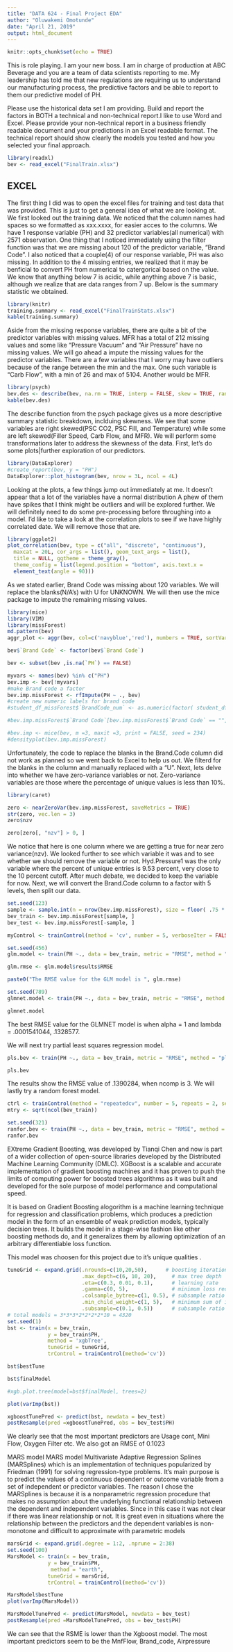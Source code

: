 ---
title: "DATA 624 - Final Project EDA"
author: "Oluwakemi Omotunde"
date: "April 21, 2019"
output: html_document
---

```{r setup, include=FALSE}
knitr::opts_chunk$set(echo = TRUE)
```
This is role playing.  I am your new boss.  I am in charge of production at ABC Beverage and you are a team of data scientists reporting to me.  My leadership has told me that new regulations are requiring us to understand our manufacturing process, the predictive factors and be able to report to them our predictive model of PH.

Please use the historical data set I am providing.  Build and report the factors in BOTH a technical and non-technical report.I like to use Word and Excel.  Please provide your non-technical report in a business friendly readable document and your predictions in an Excel readable format. The technical report should show clearly the models you tested and how you selected your final approach.

```{r load data, echo=FALSE, message=FALSE, warning=FALSE, paged.print=FALSE}
library(readxl)
bev <- read_excel("FinalTrain.xlsx")
```


## EXCEL

The first thing I did was to open the excel files for training and test data that was provided. This is just to get a general idea of what we are looking at. We first looked out the training data. We noticed that the column names had spaces so we formatted as xxx.xxxx, for easier acces to the columns. We have 1 response variable (PH) and 32 predictor variables(all numerical) with 2571 observation. One thing that I noticed immediately using the filter function was that we are missing about 120 of the predictor variable, "Brand Code". I also noticed that a couple(4) of our response variable, PH was also missing. In addition to the 4 missing entries, we realized that it may be benficial to convert PH from numerical to catergorical based on the value. We know that anything below 7 is acidic, while anything above 7 is basic, although we realize that are data ranges from 7 up.  Below is the summary statistic we obtained.

```{r load statistics, echo=FALSE}
library(knitr)
training.summary <- read_excel("FinalTrainStats.xlsx")
kable(training.summary)
```

Aside from the missing response variables, there are quite a bit of the predictor variables with missing values. MFR has a total of 212 missing values and some like "Pressure Vacuum" and "Air Pressure" have no missing values. We will go ahead a impute the missing values for the predictor variables. There are a few variables that I worry may have outliers because of the range between the min and the max. One such variable is "Carb Flow", with a min of 26 and max of 5104. Another would be MFR. 

```{r bev describe, echo=FALSE, message=FALSE, warning=FALSE, paged.print=FALSE}
library(psych)
bev.des <- describe(bev, na.rm = TRUE, interp = FALSE, skew = TRUE, ranges = TRUE, trim = .1, type = 3, check = TRUE, fast = FALSE, quant = c(.25,.75), IQR = TRUE)
kable(bev.des)
```

The describe function from the psych package gives us a more descriptive summary statistic breakdown, inclduing skewness. We see that some variables are right skewed(PSC CO2, PSC Fill, and Temperature) while some are left skewed(Filler Speed, Carb Flow, and MFR). We will perform some transformations later to address the skewness of the data. First, let's do some plots|further exploration of our predictors.

```{r plot predictors, echo=TRUE, message=FALSE, warning=FALSE, paged.print=FALSE}
library(DataExplorer)
#create_report(bev, y = "PH")
DataExplorer::plot_histogram(bev, nrow = 3L, ncol = 4L)
```

Looking at the plots, a few things jump out immediately at me. It doesn't appear that a lot of the variables have a normal distribution A phew of them have spikes that I think might be outliers and will be explored further. We will definitely need to do some pre-processing before throughing into a model. I'd like to take a look at the correlation plots to see if we have highly correlated date. We will remove those that are. 

```{r correlation, message=TRUE, warning=TRUE, paged.print=TRUE}
library(ggplot2)
plot_correlation(bev, type = c("all", "discrete", "continuous"),
  maxcat = 20L, cor_args = list(), geom_text_args = list(),
  title = NULL, ggtheme = theme_gray(),
  theme_config = list(legend.position = "bottom", axis.text.x =
  element_text(angle = 90)))
```

As we stated earlier, Brand Code was missing about 120 variables. We will replace the blanks(N/A's) with U for UNKNOWN. We will then use the mice package to impute the remaining missing values.

```{r imputations, message=TRUE, warning=TRUE, paged.print=TRUE}
library(mice)
library(VIM)
library(missForest)
md.pattern(bev)
aggr_plot <- aggr(bev, col=c('navyblue','red'), numbers = TRUE, sortVars = TRUE, labels = colnames(bev), cex.axis = .7, gap = 3, ylab =c ("Histogram of missing data","Pattern"))

bev$`Brand Code` <- factor(bev$`Brand Code`)

bev <- subset(bev ,is.na(`PH`) == FALSE)

myvars <- names(bev) %in% c("PH")
bev.imp <- bev[!myvars]
#make Brand code a factor
bev.imp.missForest <- rfImpute(PH ~ ., bev)
#create new numeric labels for brand code
#student_df_missForest$`BrandCode_num` <- as.numeric(factor( student_df_missForest$`Brand Code`))

#bev.imp.missForest$`Brand Code`[bev.imp.missForest$`Brand Code` == ""] <- "U"

#bev.imp <- mice(bev, m =3, maxit =3, print = FALSE, seed = 234)
#densityplot(bev.imp.missForest)
```
Unfortunately, the code to replace the blanks in the Brand.Code column did not work as planned so we went back to Excel to help us out. We filterd for the blanks in the column and manually replaced with a "U". Next, lets delve into whether we have zero-variance variables or not. Zero-variance variables are those where the percentage of unique values is less than 10%. 

```{r near 0 variance, message=TRUE, warning=TRUE, paged.print=TRUE}
library(caret)

zero <- nearZeroVar(bev.imp.missForest, saveMetrics = TRUE)
str(zero, vec.len = 3)
zero$nzv

zero[zero[, "nzv"] > 0, ]
```

We notice that here is one column where we are getting a true for near zero variance(nzv). We looked further to see which variable it was and to see whether we should remove the variable or not. Hyd.Pressure1 was the only variable where the percent of unique entries is 9.53 percent, very close to the 10 percent cutoff. After much debate, we decided to keep the variable for now. Next, we will convert the Brand.Code column to a factor with 5 levels, then split our data. 

```{r split data, message=TRUE, warning=TRUE, paged.print=TRUE}

set.seed(123)
sample <- sample.int(n = nrow(bev.imp.missForest), size = floor( .75 * nrow(bev.imp.missForest)), replace = FALSE)
bev_train <- bev.imp.missForest[sample, ]
bev_test <- bev.imp.missForest[-sample, ]

myControl <- trainControl(method = 'cv', number = 5, verboseIter = FALSE, savePredictions = TRUE, allowParallel = TRUE)
```


```{r GLM MODEL, message=TRUE, warning=TRUE, paged.print=TRUE}
set.seed(456)
glm.model <- train(PH ~., data = bev_train, metric = "RMSE", method = "glm", preProcess = c("center", "scale", "BoxCox"), trControl = myControl)

glm.rmse <- glm.model$results$RMSE

paste0("The RMSE value for the GLM model is ", glm.rmse)
```

```{r glmnet model, message=TRUE, warning=TRUE, paged.print=TRUE}
set.seed(789)
glmnet.model <- train(PH ~., data = bev_train, metric = "RMSE", method = "glmnet", preProcess = c("center", "scale", "BoxCox"), trControl = myControl)

glmnet.model
```
The best RMSE value for the GLMNET model is when alpha = 1 and lambda = .0001541044, .1328577. 

We will next try partial least squares regression model.
```{r partial least squares, message=TRUE, warning=TRUE, paged.print=TRUE}
pls.bev <- train(PH ~., data = bev_train, metric = "RMSE", method = "pls", tunelength = 15, preProcess = c("center", "scale", "BoxCox"), trControl = myControl)

pls.bev
```
The results show the RMSE value of .1390284, when ncomp is 3. We will lastly try a random forest model. 

```{r random forest, message=TRUE, warning=TRUE, paged.print=TRUE}
ctrl <- trainControl(method = "repeatedcv", number = 5, repeats = 2, search = "random", allowParallel = TRUE)
mtry <- sqrt(ncol(bev_train))

set.seed(321)
ranfor.bev <- train(PH ~., data = bev_train, metric = "RMSE", method = "rf", tunelength = 5, trControl = ctrl, importance = T)
ranfor.bev
```

EXtreme Gradient Boosting, was developed by Tianqi Chen and now is part of a wider collection of open-source libraries developed by the Distributed Machine Learning Community (DMLC). XGBoost is a scalable and accurate implementation of gradient boosting machines and it has proven to push the limits of computing power for boosted trees algorithms as it was built and developed for the sole purpose of model performance and computational speed. 

It is based on Gradient Boosting alogorithm is a machine learning technique for regression and classification problems, which produces a prediction model in the form of an ensemble of weak prediction models, typically decision trees. It builds the model in a stage-wise fashion like other boosting methods do, and it generalizes them by allowing optimization of an arbitrary differentiable loss function.

This model was choosen for this project due to it's unique qualities
.
```{r boost, message=TRUE, warning=TRUE, paged.print=TRUE}
tuneGrid <- expand.grid(.nrounds=c(10,20,50),      # boosting iterations (trees)
                        .max_depth=c(6, 10, 20),     # max tree depth
                        .eta=c(0.3, 0.01, 0.1),      # learning rate
                        .gamma=c(0, 5),              # minimum loss reduction
                        .colsample_bytree=c(1, 0.5), # subsample ratio of columns
                        .min_child_weight=c(1, 5),   # minimum sum of instance weight
                        .subsample=c(0.1, 0.5))      # subsample ratio of rows
# total models = 3*3*3*2*2*2*2*10 = 4320
set.seed(1)
bst <- train(x = bev_train,
             y = bev_train$PH,
             method = 'xgbTree',
             tuneGrid = tuneGrid,
             trControl = trainControl(method='cv'))
```

```{r boost results}
bst$bestTune
```

```{r}
bst$finalModel
```

```{r}
#xgb.plot.tree(model=bst$finalModel, trees=2)
```

```{r boost variable importance}
plot(varImp(bst))
```

```{r}
xgboostTunePred <- predict(bst, newdata = bev_test)
postResample(pred =xgboostTunePred, obs = bev_test$PH) 
```
We clearly see that the most important predictors are Usage cont, Mini Flow, Oxygen Filter etc. We also got an RMSE of 0.1023


MARS model
MARS model Multivariate Adaptive Regression Splines (MARSplines) which is an implementation of techniques popularized by Friedman (1991) for solving regression-type problems. It's main purpose is to predict the values of a continuous dependent or outcome variable from a set of independent or predictor variables. The reason I chose the MARSplines is because it is a nonparametric regression procedure that makes no assumption about the underlying functional relationship between the dependent and independent variables. Since in this case it was not clear if there was linear relationship or not. It is great even in situations where the relationship between the predictors and the dependent variables is non-monotone and difficult to approximate with parametric models

```{r MARS model}
marsGrid <- expand.grid(.degree = 1:2, .nprune = 2:38) 
set.seed(100)
MarsModel <- train(x = bev_train,
             y = bev_train$PH,
              method = "earth",
             tuneGrid = marsGrid,
             trControl = trainControl(method='cv'))
```

```{r}
MarsModel$bestTune
plot(varImp(MarsModel))
```

```{r}
MarsModelTunePred <- predict(MarsModel, newdata = bev_test)
postResample(pred =MarsModelTunePred, obs = bev_test$PH) 
```

We can see that the RSME is lower than the Xgboost model.
The most important predictors seem to be the MnfFlow, Brand_code, Airpressure
